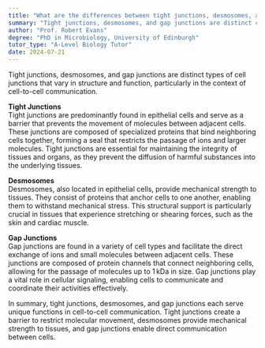 ```yaml
---
title: "What are the differences between tight junctions, desmosomes, and gap junctions, and how do they function in cell-cell communication?"
summary: "Tight junctions, desmosomes, and gap junctions are distinct cell junctions, each playing unique roles in cell-cell communication, differing in their structure and functionality."
author: "Prof. Robert Evans"
degree: "PhD in Microbiology, University of Edinburgh"
tutor_type: "A-Level Biology Tutor"
date: 2024-07-21
---
```


Tight junctions, desmosomes, and gap junctions are distinct types of cell junctions that vary in structure and function, particularly in the context of cell-to-cell communication.

**Tight Junctions**  
Tight junctions are predominantly found in epithelial cells and serve as a barrier that prevents the movement of molecules between adjacent cells. These junctions are composed of specialized proteins that bind neighboring cells together, forming a seal that restricts the passage of ions and larger molecules. Tight junctions are essential for maintaining the integrity of tissues and organs, as they prevent the diffusion of harmful substances into the underlying tissues.

**Desmosomes**  
Desmosomes, also located in epithelial cells, provide mechanical strength to tissues. They consist of proteins that anchor cells to one another, enabling them to withstand mechanical stress. This structural support is particularly crucial in tissues that experience stretching or shearing forces, such as the skin and cardiac muscle.

**Gap Junctions**  
Gap junctions are found in a variety of cell types and facilitate the direct exchange of ions and small molecules between adjacent cells. These junctions are composed of protein channels that connect neighboring cells, allowing for the passage of molecules up to $1 \, \text{kDa}$ in size. Gap junctions play a vital role in cellular signaling, enabling cells to communicate and coordinate their activities effectively.

In summary, tight junctions, desmosomes, and gap junctions each serve unique functions in cell-to-cell communication. Tight junctions create a barrier to restrict molecular movement, desmosomes provide mechanical strength to tissues, and gap junctions enable direct communication between cells.
    